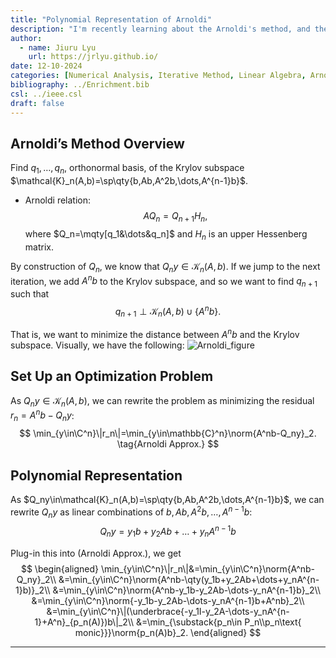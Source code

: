 ```yaml
---
title: "Polynomial Representation of Arnoldi"
description: "I'm recently learning about the Arnoldi's method, and the textbook mentioned that the it can be viewed from a polynomial approximation point of view. However, I think the book's explanation remains unclear [see @trefethen_numerical_2021, pp. 259-260], so I'm writing this blog post to clarify my understanding."
author:
  - name: Jiuru Lyu
    url: https://jrlyu.github.io/
date: 12-10-2024
categories: [Numerical Analysis, Iterative Method, Linear Algebra, Arnoldi]
bibliography: ../Enrichment.bib
csl: ../ieee.csl
draft: false 
---
```


## Arnoldi's Method Overview
Find $q_1,\dots,q_n$, orthonormal basis, of the Krylov subspace $\mathcal{K}_n(A,b)=\sp\qty{b,Ab,A^2b,\dots,A^{n-1}b}$.

- Arnoldi relation: 
$$
AQ_n=Q_{n+1}H_n,
$$
where $Q_n=\mqty[q_1&\dots&q_n]$ and $H_n$ is an upper Hessenberg matrix.

By construction of $Q_n$, we know that $Q_ny\in\mathcal{K}_n(A,b)$. If we jump to the next iteration, we add $A^nb$ to the Krylov subspace, and so we want to find $q_{n+1}$ such that 
$$
q_{n+1}\perp \mathcal{K}_n(A,b)\cup\{A^nb\}.
$$

That is, we want to minimize the distance between $A^nb$ and the Krylov subspace. Visually, we have the following: 
![Arnoldi_figure](diagram-20241209.png)

## Set Up an Optimization Problem

As $Q_ny\in\mathcal{K}_n(A,b)$, we can rewrite the problem as minimizing the residual $r_n=A^nb-Q_ny$: 
$$
\min_{y\in\C^n}\|r_n\|=\min_{y\in\mathbb{C}^n}\norm{A^nb-Q_ny}_2.
\tag{Arnoldi Approx.}
$$

## Polynomial Representation
As $Q_ny\in\mathcal{K}_n(A,b)=\sp\qty{b,Ab,A^2b,\dots,A^{n-1}b}$, we can rewrite $Q_ny$ as linear combinations of $b,Ab,A^2b,\dots,A^{n-1}b$: 
$$
Q_ny=y_1b+y_2Ab+\dots+y_nA^{n-1}b
$$

Plug-in this into (Arnoldi Approx.), we get
$$
\begin{aligned}
\min_{y\in\C^n}\|r_n\|&=\min_{y\in\C^n}\norm{A^nb-Q_ny}_2\\
&=\min_{y\in\C^n}\norm{A^nb-\qty(y_1b+y_2Ab+\dots+y_nA^{n-1}b)}_2\\
&=\min_{y\in\C^n}\norm{A^nb-y_1b-y_2Ab-\dots-y_nA^{n-1}b}_2\\
&=\min_{y\in\C^n}\norm{-y_1b-y_2Ab-\dots-y_nA^{n-1}b+A^nb}_2\\
&=\min_{y\in\C^n}\|(\underbrace{-y_1I-y_2A-\dots-y_nA^{n-1}+A^n}_{p_n(A)})b\|_2\\
&=\min_{\substack{p_n\in P_n\\p_n\text{ monic}}}\norm{p_n(A)b}_2.
\end{aligned}
$$

------

::: {#refs}
:::